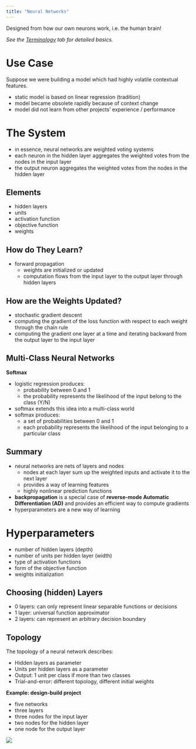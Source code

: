 ```yaml
---
title: "Neural Networks"
---
```


Designed from how our own neurons work, i.e. the human brain!

*See the [Terminology](terminology.qmd) tab for detailed basics.*

# Use Case

Suppose we were building a model which had highly volatile contextual features.

- static model is based on linear regression (tradition)
- model became obsolete rapidly because of context change
- model did not learn from other projects' experience / performance

# The System

- in essence, neural networks are weighted voting systems
- each neuron in the hidden layer aggregates the weighted votes from the nodes in the input layer
- the output neuron aggregates the weighted votes from the nodes in the hidden layer

## Elements

- hidden layers
- units
- activation function
- objective function
- weights

## How do They Learn?

- forward propagation
  - weights are initialized or updated
  - computation flows from the input layer to the output layer through hidden layers
  
## How are the Weights Updated?

- stochastic gradient descent
- computing the gradient of the loss function with respect to each weight through the chain rule
- computing the gradient one layer at a time and iterating backward from the output layer to the input layer

## Multi-Class Neural Networks

**Softmax**

- logistic regression produces:
  - probability between 0 and 1
  - the probability represents the likelihood of the input belong to the class (Y/N)
- softmax extends this idea into a multi-class world
- softmax produces:
  - a set of probabilities between 0 and 1
  - each probability represents the likelihood of the input belonging to a particular class
  
## Summary

- neural networks are nets of layers and nodes
  - nodes at each layer sum up the weighted inputs and activate it to the next layer
  - provides a way of learning features
  - highly nonlinear prediction functions
- **backpropagation** is a special case of **reverse-mode Automatic Differentiation (AD)** and provides an efficient way to compute gradients
- hyperparameters are a new way of learning

# Hyperparameters

- number of hidden layers (depth)
- number of units per hidden layer (width)
- type of activation functions
- form of the objective function
- weights initialization

## Choosing (hidden) Layers

- 0 layers: can only represent linear separable functions or decisions
- 1 layer: universal function approximator
- 2 layers: can represent an arbitrary decision boundary

## Topology

The topology of a neural network describes:

- Hidden layers as parameter
- Units per hidden layers as a parameter
- Output: 1 unit per class if more than two classes
- Trial-and-error: different topology, different initial weights

**Example: design-build project**

- five networks
- three layers
- three nodes for the input layer
- two nodes for the hidden layer
- one node for the output layer

![](images/nnet_img3.png)












